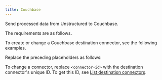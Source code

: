 ```yaml
---
title: Couchbase
---
```


Send processed data from Unstructured to Couchbase.

The requirements are as follows.


<CouchbasePrerequisites />

To create or change a Couchbase destination connector, see the following examples.


<CodeGroup>
    <CouchbaseAPIRESTCreate />
    <CouchbaseAPIRESTChange />
</CodeGroup>

Replace the preceding placeholders as follows:


<CouchbaseAPIPlaceholders />

To change a connector, replace `<connector-id>` with the destination connector's unique ID. 
To get this ID, see [List destination connectors](/platform/api/overview#list-destination-connectors).